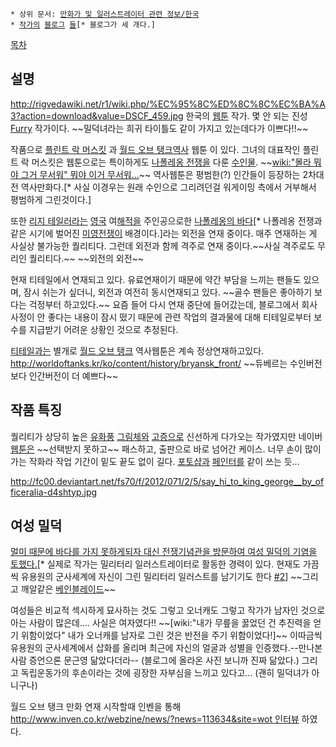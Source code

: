  * 상위 문서: [[만화가 및 일러스트레이터 관련 정보/한국]]
 * [http://blog.naver.com/justshogo 작가의] [http://blog.naver.com/alphacat__ 블로그] [http://deviantart.egloos.com/ 들][* 블로그가 세 개다.]

[[목차]]

== 설명 ==
http://rigvedawiki.net/r1/wiki.php/%EC%95%8C%ED%8C%8C%EC%BA%A3?action=download&value=DSCF_459.jpg
한국의 [[웹툰]] 작가. 몇 안 되는 진성 [[Furry]] 작가이다. ~~밀덕녀라는 희귀 타이틀도 같이 가지고 있는데다가 이쁘다!!~~

작품으로 [[플린트 락 머스킷]] 과 [[월드 오브 탱크]]역사 웹툰 이 있다. 그녀의 대표작인 플린트 락 머스킷은 웹툰으로는 특이하게도 [[나폴레옹 전쟁]]을 다룬 [[수인]]물. ~~[[wiki:"몰라 뭐야 그거 무서워" 뭐야 이거 무서워...]]~~
역사웹툰은 평범한(?) 인간들이 등장하는 2차대전 역사만화다.[* 사실 이경우는 원래 수인으로 그리려던걸 워게이밍 측에서 거부해서 평범하게 그린것이다.]

또한 [[리지 테일러]]라는 [[영국]] 여[[해적]]을 주인공으로한 [[나폴레옹의 바다]][* 나폴레옹 전쟁과 같은 시기에 벌어진 [[미영전쟁]]이 배경이다.]라는 외전을 연재 중이다. 매주 연재하는 게 사실상 불가능한 퀄리티다. 그런데 외전과 함께 격주로 연재 중이다.~~사실 격주로도 무리인 퀄리티다.~~ ~~외전의 외전~~

현재 티테일에서 연재되고 있다. 유료연재이기 때문에 약간 부담을 느끼는 팬들도 있으며, 잠시 쉬는가 싶더니, 외전과 여전히 동시연재되고 있다.
~~골수 팬들은 좋아하기 보다는 걱정부터 하고있다.~~
요즘 들어 다시 연재 중단에 들어갔는데, 블로그에서 회사 사정이 안 좋다는 내용이 잠시 떴기 때문에 관련 작업의 결과물에 대해 티테일로부터 보수를 지급받기 어려운 상황인 것으로 추정된다.

[[티테일]]과는 별개로 [[월드 오브 탱크]] 역사웹툰은 계속 정상연재하고있다.
http://worldoftanks.kr/ko/content/history/bryansk_front/
~~듀베르는 수인버전 보다 인간버전이 더 예쁘다~~

== 작품 특징 ==
퀄리티가 상당히 높은 [[유화]]풍 [[그림체]]와 [[고증]]으로 신선하게 다가오는 작가였지만 네이버 [[웹툰]]은 ~~선택받지 못하고~~ 패스하고, 출판으로 바로 넘어간 케이스. 너무 손이 많이 가는 작화라 작업 기간이 밑도 끝도 없이 길다. [[포토샵]]과 [[페인터]]를 같이 쓰는 듯...

http://fc00.deviantart.net/fs70/f/2012/071/2/5/say_hi_to_king_george__by_officeralia-d4shtyp.jpg

== 여성 밀덕 ==
[http://ttale.com/?m=SPWebtoon&page=view&pid=6&sid=122 멀미 때문에 바다를 가지 못하게되자 대신 전쟁기념관을 방문하여 여성 밀덕의 기염을 토했다.][* 실제로 작가는 밀리터리 일러스트레이터로 활동한 경력이 있다. 현재도 가끔씩 유용원의 군사세계에 자신이 그린 밀리터리 일러스트를 남기기도 한다 [http://bemil.chosun.com/nbrd/gallery/view.html?b_bbs_id=10044&pn=1&num=192553 #][http://bemil.chosun.com/nbrd/gallery/view.html?b_bbs_id=10044&pn=1&num=190057 2]] ~~그리고 깨알같은 [[베인블레이드]]~~

여성들은 비교적 섹시하게 묘사하는 것도 그렇고 오너캐도 그렇고 작가가 남자인 것으로 아는 사람이 많은데.... 사실은 여자였다!! ~~[wiki:"내가 무릎을 꿇었던 건 추진력을 얻기 위함이었다" 내가 오너캐를 남자로 그린 것은 반전을 주기 위함이었다!]~~ 이따금씩 유용원의 군사세계에서 삽화를 올리며 최근에 자신의 얼굴과 성별을 인증했다.--만나본 사람 증언으론 문근영 닮았다더라-- (블로그에 올라온 사진 보니까 진짜 닮았다.) 그리고 독립운동가의 후손이라는 것에 굉장한 자부심을 느끼고 있다고...  (괜히 밀덕녀가 아니구나)

월드 오브 탱크 만화 연재 시작할때 인벤을 통해 [[http://www.inven.co.kr/webzine/news/?news=113634&site=wot 인터뷰]] 하였다.
